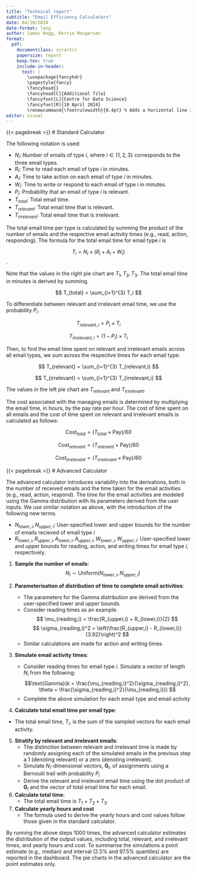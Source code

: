 ```yaml
---
title: "Technical report"
subtitle: "Email Efficiency Calculators"
date: 04/10/2024
date-format: long
author: James Hogg, Kerrie Mengersen
format:
  pdf:
    documentclass: scrartcl
    papersize: report
    keep-tex: true
    include-in-header: 
      text: |
        \usepackage{fancyhdr}
        \pagestyle{fancy}
        \fancyhead{}
        \fancyhead[C]{Additional file}
        \fancyfoot[L]{Centre for Data Science}
        \fancyfoot[R]{10 April 2024}
        \renewcommand{\footrulewidth}{0.4pt} % Adds a horizontal line in the footer
editor: visual
---
```


\begin{center}
\includegraphics[width=0.3\textwidth]{../ed/static/ed/CDS-Logo-Blue.png}
\end{center}

{{< pagebreak >}}
# Standard Calculator

The following notation is used:

  - $N_i$: Number of emails of type $i$, where $i \in \{1,2,3\}$ corresponds to the three email types.
  - $R_i$: Time to read each email of type $i$ in minutes. 
  - $A_i$: Time to take action on each email of type $i$ in minutes. 
  - $W_i$: Time to write or respond to each email of type $i$ in minutes. 
  - $P_i$: Probability that an email of type $i$ is relevant.
  - $T_{total}$: Total email time.
  - $T_{relevant}$: Total email time that is relevant.
  - $T_{irrelevant}$: Total email time that is irrelevant.

The total email time per type is calculated by summing the product of the number of emails and the respective email activity times (e.g., read, action, responding). The formula for the total email time for email type $i$ is

$$ T_i = N_i \times (R_i + A_i + W_i) $$.

Note that the values in the right pie chart are $T_1,T_2,T_3$. The total email time in minutes is derived by summing.

$$ T_{total} = \sum_{i=1}^{3} T_i $$

To differentiate between relevant and irrelevant email time, we use the probability $P_i$.

$$ T_{relevant,i} = P_i \times T_i $$

$$ T_{irrelevant,i} = (1 - P_i) \times T_i $$

Then, to find the email time spent on relevant and irrelevant emails across all email types, we sum across the respective times for each email type:

$$ T_{relevant} = \sum_{i=1}^{3} T_{relevant,i} $$

$$ T_{irrelevant} = \sum_{i=1}^{3} T_{irrelevant,i} $$

The values in the left pie chart are $T_{relevant}$ and $T_{irrelevant}$.

The cost associated with the managing emails is determined by multiplying the email time, in hours, by the pay rate per hour. The cost of time spent on all emails and the cost of time spent on relevant and irrelevant emails is calculated as follows:

$$ \text{Cost}_{total} = ( T_{total} \times \text{Pay} ) / 60$$

$$ \text{Cost}_{relevant} = ( T_{relevant} \times \text{Pay}  ) / 60$$

$$ \text{Cost}_{irrelevant} = ( T_{irrelevant} \times \text{Pay}  ) / 60$$

{{< pagebreak >}}
# Advanced Calculator

The advanced calculator introduces variability into the derivations, both in the number of received emails and the time taken for the email activities (e.g., read, action, respond). The time for the email activities are modeled using the Gamma distribution with its parameters derived from the user inputs. We use similar notation as above, with the introduction of the following new terms.

  - $N_{lower,i}, N_{upper,i}$: User-specified lower and upper bounds for the number of emails recieved of email type $i$
  - $R_{lower,i}, R_{upper,i}, A_{lower,i}, A_{upper,i}, W_{lower,i}, W_{upper,i}$: User-specified lower and upper bounds for reading, action, and writing times for email type $i$, respectively.

1. **Sample the number of emails**:
  $$ N_i \sim \text{Uniform}(N_{lower,i}, N_{upper,i}) $$

2. **Parameterisation of distribution of time to complete email activities**:
    - The parameters for the Gamma distribution are derived from the user-specified lower and upper bounds. 
    - Consider reading times as an example. 
  $$ \mu_{reading,i} = \frac{R_{upper,i} + R_{lower,i}}{2} $$
  $$ \sigma_{reading,i}^2 = \left(\frac{R_{upper,i} - R_{lower,i}}{3.92}\right)^2 $$
    - Similar calculations are made for action and writing times.

3. **Simulate email activity times**:
    - Consider reading times for email type $i$. Simulate a vector of length $N_i$ from the following:
  $$\text{Gamma}(k = \frac{\mu_{reading,i}^2}{\sigma_{reading,i}^2}, \theta = \frac{\sigma_{reading,i}^2}{\mu_{reading,i}}) $$
    - Complete the above simulation for each email type and email activity

4. **Calculate total email time per email type**:

  - The total email time, $T_i$, is the sum of the sampled vectors for each email activity. 

5. **Stratify by relevant and irrelevant emails**:
    - The distinction between relevant and irrelevant time is made by randomly assigning each of the simulated emails in the previous step a 1 (denoting relevant) or a zero (denoting irrelevant). 
    - Simulate $N_i$-dimensional vectors, $\boldsymbol{G}_i$, of assignments using a Bernoulli trail with probability $P_i$
    - Derive the relevant and irrelevant email time using the dot product of $\boldsymbol{G}_i$ and the vector of total email time for each email. 

6. **Calculate total time**:
    - The total email time is $T_1 + T_2 + T_3$. 

7. **Calculate yearly hours and cost**
    - The formula used to derive the yearly hours and cost values follow those given in the standard calculator. 

By running the above steps 1000 times, the advanced calculator estimates the distribution of the output values, including total, relevant, and irrelevant times, and yearly hours and cost. To summarise the simulations a point estimate (e.g., median) and interval (2.5% and 97.5% quantiles) are reported in the dashboard. The pie charts in the advanced calculator are the point estimates only. 